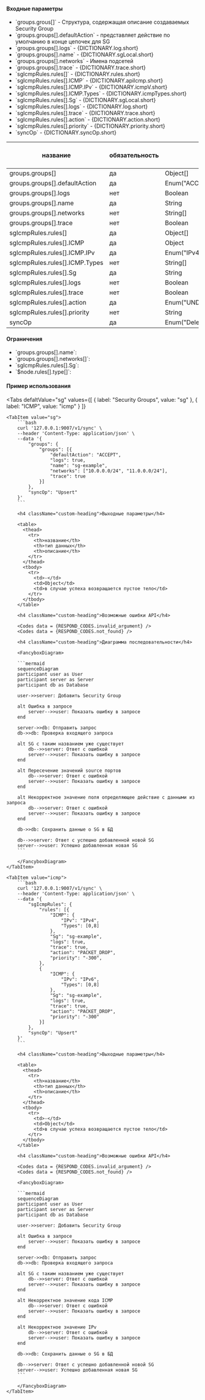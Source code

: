 
#### Входные параметры

<ul>
  <li>`groups.grous[]` - Структура, содержащая описание создаваемых Security Group</li>
  <li>`groups.groups[].defaultAction` - представляет действие по умолчанию в конце цепочек для SG</li>
  <li>`groups.groups[].logs` - {DICTIONARY.log.short}</li>
  <li>`groups.groups[].name` - {DICTIONARY.sgLocal.short}</li>
  <li>`groups.groups[].networks` - Имена подсетей</li>
  <li>`groups.groups[].trace` - {DICTIONARY.trace.short}</li>
  <li>`sgIcmpRules.rules[]` - {DICTIONARY.rules.short}</li>
  <li>`sgIcmpRules.rules[].ICMP` - {DICTIONARY.apiIcmp.short}</li>
  <li>`sgIcmpRules.rules[].ICMP.IPv` - {DICTIONARY.icmpV.short}</li>
  <li>`sgIcmpRules.rules[].ICMP.Types` - {DICTIONARY.icmpTypes.short}</li>
  <li>`sgIcmpRules.rules[].Sg` - {DICTIONARY.sgLocal.short}</li>
  <li>`sgIcmpRules.rules[].logs` - {DICTIONARY.log.short}</li>
  <li>`sgIcmpRules.rules[].trace` - {DICTIONARY.trace.short}</li>
  <li>`sgIcmpRules.rules[].action` - {DICTIONARY.action.short}</li>
  <li>`sgIcmpRules.rules[].priority` - {DICTIONARY.priority.short}</li>
  <li>`syncOp` - {DICTIONARY.syncOp.short}</li>
</ul>

<div className="scrollable-x">
  <table>
    <thead>
      <tr>
        <th rowSpan="2">название</th>
        <th rowSpan="2">обязательность</th>
        <th rowSpan="2">тип данных</th>
        <th rowSpan="2">Значение по умолчанию</th>
        <th colSpan="2">API request</th>
      </tr>
      <tr>
        <th>groups</th>
        <th>sgIcmpRules</th>
      </tr>
    </thead>
    <tbody>
      <tr>
        <td>groups.groups[]</td>
        <td>да</td>
        <td>Object[]</td>
        <td></td>
        <td className="green center">✔</td>
        <td className="green center"></td>
      </tr>
      <tr>
        <td>groups.groups[].defaultAction</td>
        <td>да</td>
        <td>
          <nobr>Enum("ACCEPT", "DROP")</nobr>
        </td>
        <td></td>
        <td className="green center">✔</td>
        <td className="green center"></td>
      </tr>
      <tr>
        <td>groups.groups[].logs</td>
        <td>нет</td>
        <td>Boolean</td>
        <td>false</td>
        <td className="green center">✔</td>
        <td className="green center"></td>
      </tr>
      <tr>
        <td>groups.groups[].name</td>
        <td>да</td>
        <td>String</td>
        <td></td>
        <td className="green center">✔</td>
        <td className="green center"></td>
      </tr>
      <tr>
        <td>groups.groups[].networks</td>
        <td>нет</td>
        <td>String[]</td>
        <td>[]</td>
        <td className="green center">✔</td>
        <td className="green center"></td>
      </tr>
      <tr>
        <td>groups.groups[].trace</td>
        <td>нет</td>
        <td>Boolean</td>
        <td>false</td>
        <td className="green center">✔</td>
        <td className="green center"></td>
      </tr>
      <tr>
        <td>sgIcmpRules.rules[]</td>
        <td>да</td>
        <td>Object[]</td>
        <td></td>
        <td className="green center"></td>
        <td className="green center">✔</td>
      </tr>
      <tr>
        <td>sgIcmpRules.rules[].ICMP</td>
        <td>да</td>
        <td>Object</td>
        <td></td>
        <td className="green center"></td>
        <td className="green center">✔</td>
      </tr>
      <tr>
        <td>sgIcmpRules.rules[].ICMP.IPv</td>
        <td>да</td>
        <td>Enum("IPv4", "IPv6")</td>
        <td></td>
        <td className="green center"></td>
        <td className="green center">✔</td>
      </tr>
      <tr>
        <td>sgIcmpRules.rules[].ICMP.Types</td>
        <td>нет</td>
        <td>String[]</td>
        <td>[]</td>
        <td className="green center"></td>
        <td className="green center">✔</td>
      </tr>
      <tr>
        <td>sgIcmpRules.rules[].Sg</td>
        <td>да</td>
        <td>String</td>
        <td></td>
        <td className="green center"></td>
        <td className="green center">✔</td>
      </tr>
      <tr>
        <td>sgIcmpRules.rules[].logs</td>
        <td>нет</td>
        <td>Boolean</td>
        <td>false</td>
        <td className="green center"></td>
        <td className="green center">✔</td>
      </tr>
      <tr>
        <td>sgIcmpRules.rules[].trace</td>
        <td>нет</td>
        <td>Boolean</td>
        <td>false</td>
        <td className="green center"></td>
        <td className="green center">✔</td>
      </tr>
      <tr>
        <td>sgIcmpRules.rules[].action</td>
        <td>да</td>
        <td>
          <nobr>Enum("UNDEF", "PACKET_ACCEPT", "PACKET_DROP")</nobr>
        </td>
        <td></td>
        <td className="green center"></td>
        <td className="green center">✔</td>
      </tr>
      <tr>
        <td>sgIcmpRules.rules[].priority</td>
        <td>нет</td>
        <td>String</td>
        <td></td>
        <td className="green center"></td>
        <td className="green center">✔</td>
      </tr>
      <tr>
        <td>syncOp</td>
        <td>да</td>
        <td>
          <nobr>Enum("Delete", "Upsert", "FullSync")</nobr>
        </td>
        <td></td>
        <td className="green center">✔</td>
        <td className="green center">✔</td>
      </tr>
    </tbody>
  </table>
</div>

<h4 className="custom-heading">Ограничения</h4>

<ul>
  <li>
    `groups.groups[].name`:
    <Restrictions data={RESTRICTIONS.name} />
  </li>
  <li>
    `groups.groups[].networks[]`:
    <Restrictions data={RESTRICTIONS.cidrSet} />
  </li>
  <li>
    `sgIcmpRules.rules[].Sg`:
    <Restrictions data={RESTRICTIONS.name} />
  </li>
  <li>
    `$node.rules[].type[]`:
    <Restrictions data={RESTRICTIONS.icmpType} />
  </li>
</ul>

#### Пример использования

<Tabs
    defaltValue="sg"
    values={[
        { label: "Security Groups", value: "sg" },
        { label: "ICMP", value: "icmp" }
    ]}
>

    <TabItem value="sg">
        ```bash
        curl '127.0.0.1:9007/v1/sync' \
        --header 'Content-Type: application/json' \
        --data '{
            "groups": {
                "groups": [{
                    "defaultAction": "ACCEPT",
                    "logs": true,
                    "name": "sg-example",
                    "networks": ["10.0.0.0/24", "11.0.0.0/24"],
                    "trace": true
                }]
            },
            "syncOp": "Upsert"
        }'
        ```

        <h4 className="custom-heading">Выходные параметры</h4>

        <table>
          <thead>
            <tr>
              <th>название</th>
              <th>тип данных</th>
              <th>описание</th>
            </tr>
          </thead>
          <tbody>
            <tr>
              <td>-</td>
              <td>Object</td>
              <td>в случае успеха возвращается пустое тело</td>
            </tr>
          </tbody>
        </table>

        <h4 className="custom-heading">Возможные ошибки API</h4>

        <Codes data = {RESPOND_CODES.invalid_argument} />
        <Codes data = {RESPOND_CODES.not_found} />

        <h4 className="custom-heading">Диаграмма последовательности</h4>

        <FancyboxDiagram>

        ```mermaid
        sequenceDiagram
        participant user as User
        participant server as Server
        participant db as Database

        user->>server: Добавить Security Group

        alt Ошибка в запросе
            server-->>user: Показать ошибку в запросе
        end

        server->>db: Отправить запрос
        db->>db: Проверка входящего запроса

        alt SG c таким названием уже существует
            db-->>server: Ответ с ошибкой
            server-->>user: Показать ошибку в запросе
        end

        alt Пересечение значений source портов
            db-->>server: Ответ с ошибкой
            server-->>user: Показать ошибку в запросе
        end

        alt Некорректное значение поля определяющее действие с данными из запроса
            db-->>server: Ответ с ошибкой
            server-->>user: Показать ошибку в запросе
        end

        db->>db: Сохранить данные о SG в БД

        db-->>server: Ответ с успешно добавленной новой SG
        server-->>user: Успешно добавленная новая SG
        ```

        </FancyboxDiagram>
    </TabItem>

    <TabItem value="icmp">
        ```bash
        curl '127.0.0.1:9007/v1/sync' \
        --header 'Content-Type: application/json' \
        --data '{
            "sgIcmpRules": {
                "rules": [{
                    "ICMP": {
                        "IPv": "IPv4",
                        "Types": [0,8]
                    },
                    "Sg": "sg-example",
                    "logs": true,
                    "trace": true,
                    "action": "PACKET_DROP",
                    "priority": "-300",
                },
                {
                    "ICMP": {
                        "IPv": "IPv6",
                        "Types": [0,8]
                    },
                    "Sg": "sg-example",
                    "logs": true,
                    "trace": true,
                    "action": "PACKET_DROP",
                    "priority": "-300"
                }]
            },
            "syncOp": "Upsert"
        }'
        ```

        <h4 className="custom-heading">Выходные параметры</h4>

        <table>
          <thead>
            <tr>
              <th>название</th>
              <th>тип данных</th>
              <th>описание</th>
            </tr>
          </thead>
          <tbody>
            <tr>
              <td>-</td>
              <td>Object</td>
              <td>в случае успеха возвращается пустое тело</td>
            </tr>
          </tbody>
        </table>

        <h4 className="custom-heading">Возможные ошибки API</h4>

        <Codes data = {RESPOND_CODES.invalid_argument} />
        <Codes data = {RESPOND_CODES.not_found} />

        <FancyboxDiagram>

        ```mermaid
        sequenceDiagram
        participant user as User
        participant server as Server
        participant db as Database

        user->>server: Добавить Security Group

        alt Ошибка в запросе
            server-->>user: Показать ошибку в запросе
        end

        server->>db: Отправить запрос
        db->>db: Проверка входящего запроса

        alt SG c таким названием уже существует
            db-->>server: Ответ с ошибкой
            server-->>user: Показать ошибку в запросе
        end

        alt Некорректное значение кода ICMP
            db-->>server: Ответ с ошибкой
            server-->>user: Показать ошибку в запросе
        end

        alt Некорректное значение IPv
            db-->>server: Ответ с ошибкой
            server-->>user: Показать ошибку в запросе
        end

        db->>db: Сохранить данные о SG в БД

        db-->>server: Ответ с успешно добавленной новой SG
        server-->>user: Успешно добавленная новая SG
        ```

        </FancyboxDiagram>
    </TabItem>
</Tabs>
